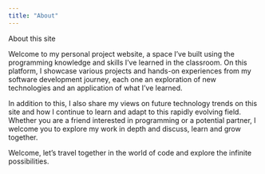 ```yaml
---
title: "About"
---
```


About this site

Welcome to my personal project website, a space I've built using the programming knowledge and skills I've learned in the classroom. On this platform, I showcase various projects and hands-on experiences from my software development journey, each one an exploration of new technologies and an application of what I've learned.

In addition to this, I also share my views on future technology trends on this site and how I continue to learn and adapt to this rapidly evolving field. Whether you are a friend interested in programming or a potential partner, I welcome you to explore my work in depth and discuss, learn and grow together.

Welcome, let's travel together in the world of code and explore the infinite possibilities.
